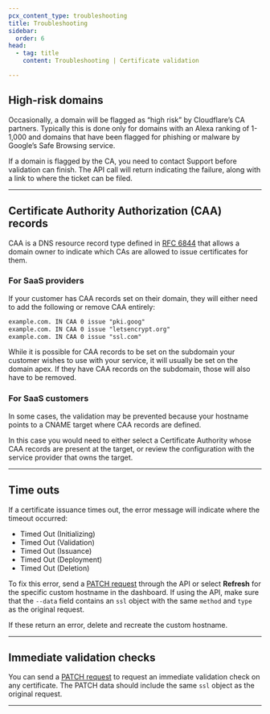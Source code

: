 ```yaml
---
pcx_content_type: troubleshooting
title: Troubleshooting
sidebar:
  order: 6
head:
  - tag: title
    content: Troubleshooting | Certificate validation

---
```


## High-risk domains

Occasionally, a domain will be flagged as “high risk” by Cloudflare’s CA partners. Typically this is done only for domains with an Alexa ranking of 1-1,000 and domains that have been flagged for phishing or malware by Google’s Safe Browsing service.

If a domain is flagged by the CA, you need to contact Support before validation can finish. The API call will return indicating the failure, along with a link to where the ticket can be filed.

***

## Certificate Authority Authorization (CAA) records

CAA is a DNS resource record type defined in [RFC 6844](https://datatracker.ietf.org/doc/html/rfc6844) that allows a domain owner to indicate which CAs are allowed to issue certificates for them.

### For SaaS providers

If your customer has CAA records set on their domain, they will either need to add the following or remove CAA entirely:

```txt
example.com. IN CAA 0 issue "pki.goog"
example.com. IN CAA 0 issue "letsencrypt.org"
example.com. IN CAA 0 issue "ssl.com"
```

While it is possible for CAA records to be set on the subdomain your customer wishes to use with your service, it will usually be set on the domain apex. If they have CAA records on the subdomain, those will also have to be removed.

### For SaaS customers

In some cases, the validation may be prevented because your hostname points to a CNAME target where CAA records are defined.

In this case you would need to either select a Certificate Authority whose CAA records are present at the target, or review the configuration with the service provider that owns the target.

***

## Time outs

If a certificate issuance times out, the error message will indicate where the timeout occurred:

* Timed Out (Initializing)
* Timed Out (Validation)
* Timed Out (Issuance)
* Timed Out (Deployment)
* Timed Out (Deletion)

To fix this error, send a [PATCH request](/api/resources/custom_hostnames/methods/edit/) through the API or select **Refresh** for the specific custom hostname in the dashboard. If using the API, make sure that the `--data` field contains an `ssl` object with the same `method` and `type` as the original request.

If these return an error, delete and recreate the custom hostname.

***

## Immediate validation checks

You can send a [PATCH request](/api/resources/custom_hostnames/methods/edit/) to request an immediate validation check on any certificate. The PATCH data should include the same `ssl` object as the original request.

***
